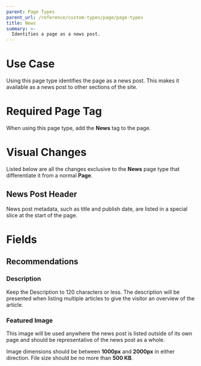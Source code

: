 ```yaml
---
parent: Page Types
parent_url: /reference/custom-types/page/page-types
title: News
summary: >-
  Identifies a page as a news post.
---
```



# Use Case

Using this page type identifies the page as a news post. This makes it available
as a news post to other sections of the site.

# Required Page Tag

<Callout type="warning">

When using this page type, add the **News** tag to the page.

</Callout>

# Visual Changes

Listed below are all the changes exclusive to the **News** page type that
differentiate it from a normal **Page**.

## News Post Header

News post metadata, such as title and publish date, are listed in a special
slice at the start of the page.

# Fields

<FieldsTable>
  <Field
    name="Description"
    type="Text"
    description="Brief synopsis of the news post."
    required={true}
  />
  <Field
    name="Date"
    type="Date"
    description="Date of publication for the news post."
    required={true}
  />
  <Field
    name="Featured Image"
    type="Media"
    description="Large photo representing the news post."
    required={true}
  />
</FieldsTable>

## Recommendations

### Description

Keep the Description to 120 characters or less. The description will be
presented when listing multiple articles to give the visitor an overview of the
article.

### Featured Image

This image will be used anywhere the news post is listed outside of its own page
and should be representative of the news post as a whole.

Image dimensions should be between **1000px** and **2000px** in either
direction. File size should be no more than **500 KB**.
